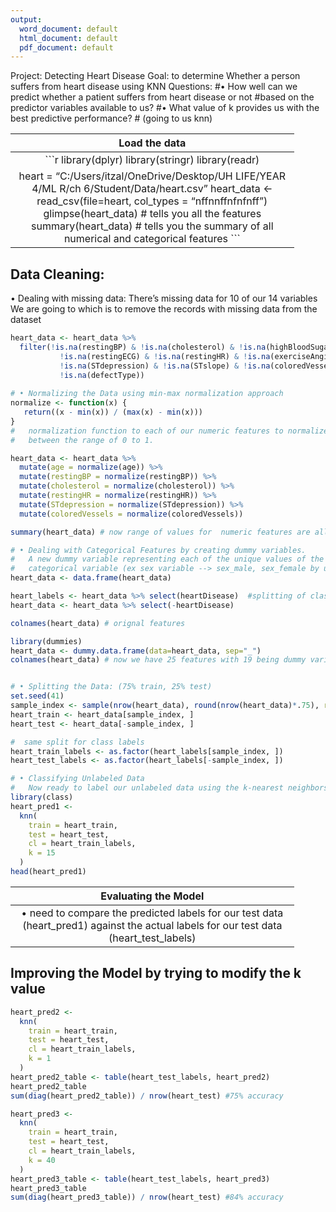 ---
output:
  word_document: default
  html_document: default
  pdf_document: default
---


Project: Detecting Heart Disease
Goal: to determine Whether a person suffers from heart disease using KNN 
Questions: 
   #• How well can we predict whether a patient suffers from heart disease or not
      #based on the predictor variables available to us?
   #• What value of k provides us with the best predictive performance? 
   #  (going to us knn)

----------------------------------------------------------------
 Load the data 
----------------------------------------------------------------
```{r}
library(dplyr)
library(stringr)
library(readr)

heart = "C:/Users/itzal/OneDrive/Desktop/UH LIFE/YEAR 4/ML R/ch 6/Student/Data/heart.csv"        
heart_data <- 
  read_csv(file=heart, col_types = "nffnnffnfnfnff")
glimpse(heart_data) # tells you all the features 
summary(heart_data) # tells you the summary of all numerical and categorical features 
```

----------------------------------------------------------------
 Data Cleaning: 
----------------------------------------------------------------
 • Dealing with missing data: 
    There's missing data for 10 of our 14 variables
    We are going to which is to remove the records with missing data from the dataset
```{r}
heart_data <- heart_data %>%
  filter(!is.na(restingBP) & !is.na(cholesterol) & !is.na(highBloodSugar) &
           !is.na(restingECG) & !is.na(restingHR) & !is.na(exerciseAngina) & 
           !is.na(STdepression) & !is.na(STslope) & !is.na(coloredVessels) & 
           !is.na(defectType))
 
# • Normalizing the Data using min-max normalization approach 
normalize <- function(x) {
   return((x - min(x)) / (max(x) - min(x))) 
}
#   normalization function to each of our numeric features to normalize their values 
#   between the range of 0 to 1.

heart_data <- heart_data %>%
  mutate(age = normalize(age)) %>%
  mutate(restingBP = normalize(restingBP)) %>%
  mutate(cholesterol = normalize(cholesterol)) %>%
  mutate(restingHR = normalize(restingHR)) %>%
  mutate(STdepression = normalize(STdepression)) %>%
  mutate(coloredVessels = normalize(coloredVessels))

summary(heart_data) # now range of values for  numeric features are all now within 0 and 1

# • Dealing with Categorical Features by creating dummy variables. 
#   A new dummy variable representing each of the unique values of the original 
#   categorical variable (ex sex variable --> sex_male, sex_female by using dummy variables )
heart_data <- data.frame(heart_data)

heart_labels <- heart_data %>% select(heartDisease)  #splitting of class labels from rest of the data as we do want to create a dummy variable for this  
heart_data <- heart_data %>% select(-heartDisease)

colnames(heart_data) # orignal features 

library(dummies)
heart_data <- dummy.data.frame(data=heart_data, sep="_")
colnames(heart_data) # now we have 25 features with 19 being dummy variables 


# • Splitting the Data: (75% train, 25% test)
set.seed(41)
sample_index <- sample(nrow(heart_data), round(nrow(heart_data)*.75), replace = FALSE)
heart_train <- heart_data[sample_index, ]
heart_test <- heart_data[-sample_index, ]

#  same split for class labels 
heart_train_labels <- as.factor(heart_labels[sample_index, ])
heart_test_labels <- as.factor(heart_labels[-sample_index, ])

# • Classifying Unlabeled Data 
#   Now ready to label our unlabeled data using the k-nearest neighbors approach
library(class)
heart_pred1 <-
  knn(
    train = heart_train,
    test = heart_test,
    cl = heart_train_labels,
    k = 15
  )
head(heart_pred1)
```

----------------------------------------------------------------
 Evaluating the Model 
----------------------------------------------------------------
  • need to compare the predicted labels for our test data (heart_pred1) 
   against the actual labels for our test data (heart_test_labels)
```{r}
heart_pred1_table <- table(heart_test_labels, heart_pred1)
heart_pred1_table
sum(diag(heart_pred1_table)) / nrow(heart_test)
# 81.33% accuracy
```
----------------------------------------------------------------
 Improving the Model by trying to modify the k value 
----------------------------------------------------------------
```{r}
heart_pred2 <-
  knn(
    train = heart_train,
    test = heart_test,
    cl = heart_train_labels,
    k = 1
  )
heart_pred2_table <- table(heart_test_labels, heart_pred2)
heart_pred2_table
sum(diag(heart_pred2_table)) / nrow(heart_test) #75% accuracy 

heart_pred3 <-
  knn(
    train = heart_train,
    test = heart_test,
    cl = heart_train_labels,
    k = 40
  )
heart_pred3_table <- table(heart_test_labels, heart_pred3)
heart_pred3_table
sum(diag(heart_pred3_table)) / nrow(heart_test) #84% accuracy 
```
